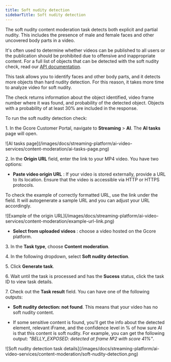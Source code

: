 ---
title: Soft nudity detection
sidebarTitle: Soft nudity detection
---

The soft nudity content moderation task detects both explicit and partial nudity. This includes the presence of male and female faces and other uncovered body parts in a video. 

It's often used to determine whether videos can be published to all users or the publication should be prohibited due to offensive and inappropriate content. For a full list of objects that can be detected with the soft nudity check, read our [API documentation](https://api.gcore.com/docs/streaming?_gl=1*1rw278g*_gcl_au*MTM0OTcwMzMxMC4xNzE3MTQ0ODk3*_ga*OTkwMzM5NjM4LjE3MDkxMDg3OTU.*_ga_Y79HRL8RPR*MTcyMTI4NzExMi4xMjIuMS4xNzIxMjg3MjMzLjYwLjAuMA..#tag/AI/operation/post_ai_contentmoderation_softnudity). 

This task allows you to identify faces and other body parts, and it detects more objects than hard nudity detection. For this reason, it takes more time to analyze video for soft nudity. 

The check returns information about the object identified, video frame number where it was found, and probability of the detected object. Objects with a probability of at least 30% are included in the response. 

To run the soft nudity detection check: 

1\. In the Gcore Customer Portal, navigate to **Streaming** > **AI**. The **AI tasks** page will open.


<Frame>![AI tasks page](/images/docs/streaming-platform/ai-video-services/content-moderation/ai-tasks-page.png)</Frame>



2\. In the **Origin URL** field, enter the link to your MP4 video. You have two options: 

  * **Paste video origin URL** : If your video is stored externally, provide a URL to its location. Ensure that the video is accessible via HTTP or HTTPS protocols. 

To check the example of correctly formatted URL, use the link under the field. It will autogenerate a sample URL and you can adjust your URL accordingly. 


<Frame>![Example of the origin URL](/images/docs/streaming-platform/ai-video-services/content-moderation/example-url-link.png)</Frame>


  * **Select from uploaded videos** : choose a video hosted on the Gcore platform.




3\. In the **Task type**, choose **Content moderation**. 

4\. In the following dropdown, select **Soft nudity detection**. 

5\. Click **Generate task**.

6\. Wait until the task is processed and has the **Sucess** status, click the task ID to view task details. 

7\. Check out the **Task result** field. You can have one of the following outputs: 

  * **Soft nudity detection: not found**. This means that your video has no soft nudity content. 

  * If some sensitive content is found, you'll get the info about the detected element, relevant iFrame, and the confidence level in % of how sure AI is that this content is soft nudity. For example, you can get the following output: _"BELLY_EXPOSED: detected at frame №2 with score 41%"_.



<Frame>![Soft nudity detection task details](/images/docs/streaming-platform/ai-video-services/content-moderation/soft-nudity-detection.png)</Frame>